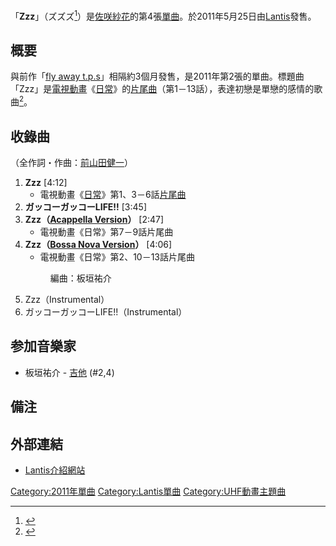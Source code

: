 {{Otheruses|subject=單曲|other=其他含義|ZZZ}}
{{copyedit|time=2013-01-20T16:43:45+00:00}}
{{Infobox Single 
| Name           = Zzz
| Artist         = [[佐咲紗花|佐咲紗花]]
| Album          = [[sympathetic_world|sympathetic world]]
| A-side         = 
| B-side         = ガッコーガッコーLIFE!!<br/>Zzz（Acappella Version）<br/>Zzz（Bossa Nova Version）
| Released       = 2011年5月25日
| Format         = [[單曲|單曲]]
| Recorded       = 2011年<br/>{{JPN}}
| Genre          = [[J-POP|J-POP]]（[[動畫歌曲|動畫歌曲]]）
| Length         = 22分45秒
| Label          = [[Lantis|Lantis]]（LACM-4809）
| Writer         = [[前山田健一|前山田健一]]
| Producer       = 伊藤善之<br/>斎藤滋<br/>櫻井優香
| Certification  = 
| Chart position = * 19位<small>（[[Oricon公信榜|Oricon]]）</small>
* 登場4回<small>（Oricon）</small>
* 7位<small>（[[告示牌_(雜誌)|Billboard Hot Animation]]）</small>
* 20位<small>（[[サウンドスキャンジャパン|サウンドスキャン]]）</small>
* 23位<small>（[[COUNT_DOWN_TV|CDTV]]）</small> 
* 登場2回<small>（CDTV）</small> 
| Last single    = [[fly_away_t.p.s|fly away t.p.s]]<br/>（2011年）
| This single    = '''Zzz'''<br />（2011年）
| Next single    = Starting Again<br/>（2011年）
}}
「'''Zzz'''」（ズズズ<ref>{{Cite web|author=佐咲紗花|date=2011-04-04|url=http://ameblo.jp/anisaya-sasakisayaka/entry-10851651992.html|title=秋田ワンマン諸注意と多少の誤記訂正と僕☆|work=佐咲紗花オフィシャルブログ「Link to You」|accessdate=2011-06-14|archive-date=2021-07-27|archive-url=https://web.archive.org/web/20210727065911/https://ameblo.jp/anisaya-sasakisayaka/entry-10851651992.html|dead-url=no}}</ref>）是[[佐咲紗花|佐咲紗花]]的第4張[[單曲|單曲]]。於2011年5月25日由[[Lantis|Lantis]]發售。

== 概要 ==
與前作「[[fly_away_t.p.s|fly away t.p.s]]」相隔約3個月發售，是2011年第2張的單曲。標題曲「Zzz」是[[電視動畫|電視動畫]]《[[日常|日常]]》的[[主題曲|片尾曲]]（第1－13話），表達初戀是單戀的感情的歌曲<ref>{{Cite journal|author=清水耕司（超音速）|date=2011-05|title=佐咲紗花 アニメ『日常』EDテーマ「Zzz」5月25日発売!!|journal=[[アニカン|アニカン]]|issue=96|pages=33頁|publisher=エムジーツー|url=http://www.anican.jp/backnumber/image.aspx?number=96-33|accessdate=2011-06-14}}{{dead link|date=2017年11月 |bot=InternetArchiveBot |fix-attempted=yes }}</ref>。

== 收錄曲 ==
（全作詞・作曲：[[前山田健一|前山田健一]]）
# '''Zzz''' [4:12]
#* 電視動畫《[[日常|日常]]》第1、3－6話[[主題曲|片尾曲]]
# '''ガッコーガッコーLIFE!!''' [3:45]
# '''Zzz（[[無伴奏合唱|Acappella Version]]）''' [2:47]
#* 電視動畫《日常》第7－9話片尾曲
# '''Zzz（[[巴薩諾瓦|Bossa Nova Version]]）''' [4:06]
#* 電視動畫《日常》第2、10－13話片尾曲
#: 編曲：板垣祐介
# Zzz（Instrumental）
# ガッコーガッコーLIFE!!（Instrumental）

== 参加音樂家 ==
* 板垣祐介 - [[吉他|吉他]] (#2,4)

== 備注 ==
{{Reflist}}

== 外部連結 ==
* [http://www.lantis.jp/new-release/data.php?id=56fbc93c211051fdc98c21864540f32c Lantis介紹網站] {{Wayback|url=http://www.lantis.jp/new-release/data.php?id=56fbc93c211051fdc98c21864540f32c |date=20120121174840 }}

{{DEFAULTSORT:Zzz}}

[[Category:2011年單曲|Category:2011年單曲]]
[[Category:Lantis單曲|Category:Lantis單曲]]
[[Category:UHF動畫主題曲|Category:UHF動畫主題曲]]